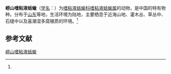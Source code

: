 {{Speciesbox
| name = 崂山嗜粘液蛞蝓
| status = 
| status_system = 
| image = 
| genus = Philomycus
| species = laoshanensis
| authority = (Chen et Gao, 1984)<ref name='id11143'>{{cite web| url =http://www.bioinfo.cn/db05/BjdwSpecies.php?action=view&id=11143| title =崂山嗜粘液蛞蝓| work =《中国动物物种编目数据库》| publisher =中国科学院微生物研究所| author =中国科学院动物研究所| accessdate =2009-04-28| deadurl =yes| archiveurl =https://web.archive.org/web/20160305073151/http://www.bioinfo.cn/db05/BjdwSpecies.php?action=view&id=11143| archivedate =2016-03-05}}</ref>
}}

'''崂山嗜粘液蛞蝓'''（[[学名|学名]]：{{lang|la|''Philomycus laoshanensis''}}）为[[嗜粘液蛞蝓科|嗜粘液蛞蝓科]][[嗜粘液蛞蝓属|嗜粘液蛞蝓属]]的动物，是中国的特有物种。分布于[[山东|山东]]等地，生活环境为陆地，主要栖息于近海山地、灌木丛、草丛中、石缝中以及喜潮湿多腐殖质的环境。<ref name='id11143'/>

== 参考文献 ==
{{Reflist}}

{{Wikispecies|Philomycus laoshanensis}}
{{Taxonbar|from=Q11052517}}

[[Category:嗜粘液蛞蝓属|崂山嗜粘液蛞蝓]]


{{软体动物小作品}}